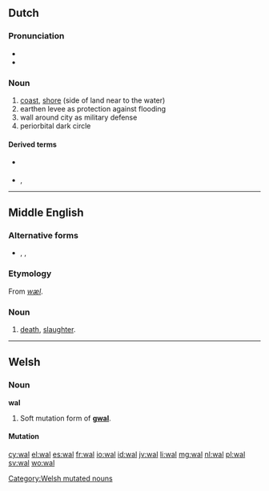 {{also|Wal|wał|wäl}}
==Dutch==

===Pronunciation===
* {{rhymes|ɑl|lang=nl}}
* {{audio|Nl-wal.ogg|audio}}

===Noun===
{{nl-noun|m|wallen|walletje}}

# [[coast]], [[shore]] (side of land near to the water)
# earthen levee as protection against flooding
# wall around city as military defense
# periorbital dark circle

====Derived terms====
* {{sense|levee}} {{l|nl|dijk}}
* {{sense|defensive wall}} {{l|nl|omwalling}}, {{l|nl|stadsmuur}}

----

==Middle English==

===Alternative forms===
* {{l|enm|wæl|wæl(e)}}, {{l|enm|wale}}, {{l|enm|wel}}

===Etymology===
From {{etyl|ang|enm}} ''[[wæl]]''.

===Noun===
{{enm-noun|g=}}

# [[death]], [[slaughter]].

----

==Welsh==

===Noun===
'''wal''' {{f}}

# Soft mutation form of '''[[gwal]]'''.

====Mutation====
{{cy-mut-g|wal}}

[[Category:Welsh mutated nouns]]

[[cy:wal]]
[[el:wal]]
[[es:wal]]
[[fr:wal]]
[[io:wal]]
[[id:wal]]
[[jv:wal]]
[[li:wal]]
[[mg:wal]]
[[nl:wal]]
[[pl:wal]]
[[sv:wal]]
[[wo:wal]]
